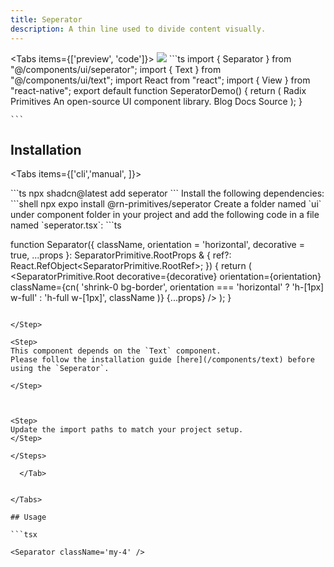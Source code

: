 ```yaml
---
title: Seperator
description: A thin line used to divide content visually.
---
```





<Tabs items={['preview', 'code']}>
  <Tab value="preview">
    ![](./preview/seperator.png)
  </Tab>
  <Tab value="code">
    ```ts
    import { Separator } from "@/components/ui/seperator";
import { Text } from "@/components/ui/text";
import React from "react";
import { View } from "react-native";
export default function SeperatorDemo() {
  return (
    <View className='flex-1 justify-center items-center p-6 gap-12 bg-white'>
      <View className='w-full max-w-xs '>
        <View className='gap-1'>
          <Text className='text-sm native:text-base font-medium leading-none'>Radix Primitives</Text>
          <Text className='text-sm native:text-base text-muted-foreground'>
            An open-source UI component library.
          </Text>
        </View>
        <Separator className='my-4' />
        <View className='flex flex-row h-5 items-center gap-4 '>
          <Text className='font-normal'>Blog</Text>
          <Separator orientation='vertical' />
          <Text className='font-normal'>Docs</Text>
          <Separator orientation='vertical' />
          <Text className='font-normal'>Source</Text>
        </View>
      </View>
    </View>
  );
}

    ```
  </Tab>
</Tabs>




## Installation

<Tabs items={['cli','manual', ]}>
 
  <Tab value="cli">
  ```ts
npx shadcn@latest add seperator
```
  </Tab>
  <Tab value="manual">
   
<Steps>


<Step>
Install the following dependencies:
```shell
npx expo install @rn-primitives/seperator

</Step>
<Step>
Create a folder named `ui` under component folder in your project and add the following code in a file named `seperator.tsx`:
```ts

function Separator({
  className,
  orientation = 'horizontal',
  decorative = true,
  ...props
}: SeparatorPrimitive.RootProps & {
  ref?: React.RefObject<SeparatorPrimitive.RootRef>;
}) {
  return (
    <SeparatorPrimitive.Root
      decorative={decorative}
      orientation={orientation}
      className={cn(
        'shrink-0 bg-border',
        orientation === 'horizontal' ? 'h-[1px] w-full' : 'h-full w-[1px]',
        className
      )}
      {...props}
    />
  );
}




```

</Step>

<Step>
This component depends on the `Text` component.
Please follow the installation guide [here](/components/text) before using the `Seperator`.

</Step>



<Step>
Update the import paths to match your project setup.
</Step>

</Steps>
  
  </Tab>


</Tabs>

## Usage

```tsx
```
```tsx
<Separator className='my-4' />
```

